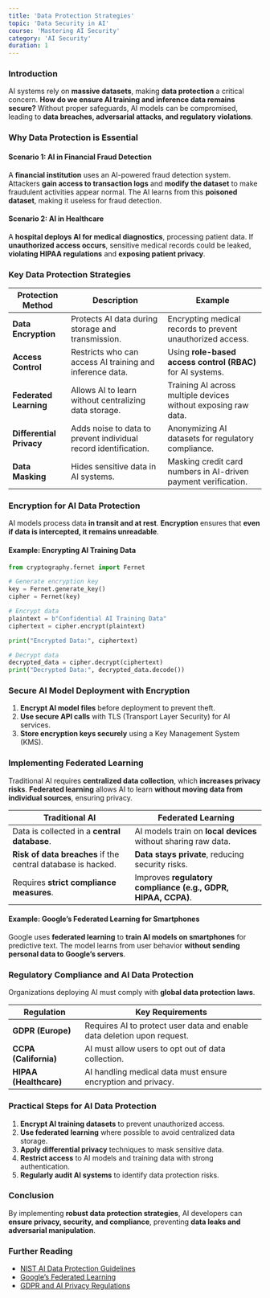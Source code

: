 ```yaml
---
title: 'Data Protection Strategies'
topic: 'Data Security in AI'
course: 'Mastering AI Security'
category: 'AI Security'
duration: 1
---
```


### Introduction

AI systems rely on **massive datasets**, making **data protection** a critical concern. **How do we ensure AI training and inference data remains secure?** Without proper safeguards, AI models can be compromised, leading to **data breaches, adversarial attacks, and regulatory violations**.

### Why Data Protection is Essential

#### **Scenario 1: AI in Financial Fraud Detection**

A **financial institution** uses an AI-powered fraud detection system. Attackers **gain access to transaction logs** and **modify the dataset** to make fraudulent activities appear normal. The AI learns from this **poisoned dataset**, making it useless for fraud detection.

#### **Scenario 2: AI in Healthcare**

A **hospital deploys AI for medical diagnostics**, processing patient data. If **unauthorized access occurs**, sensitive medical records could be leaked, **violating HIPAA regulations** and **exposing patient privacy**.

### Key Data Protection Strategies

| Protection Method        | Description                                                     | Example                                                        |
| ------------------------ | --------------------------------------------------------------- | -------------------------------------------------------------- |
| **Data Encryption**      | Protects AI data during storage and transmission.               | Encrypting medical records to prevent unauthorized access.     |
| **Access Control**       | Restricts who can access AI training and inference data.        | Using **role-based access control (RBAC)** for AI systems.     |
| **Federated Learning**   | Allows AI to learn without centralizing data storage.           | Training AI across multiple devices without exposing raw data. |
| **Differential Privacy** | Adds noise to data to prevent individual record identification. | Anonymizing AI datasets for regulatory compliance.             |
| **Data Masking**         | Hides sensitive data in AI systems.                             | Masking credit card numbers in AI-driven payment verification. |

### Encryption for AI Data Protection

AI models process data **in transit and at rest**. **Encryption** ensures that **even if data is intercepted, it remains unreadable**.

#### **Example: Encrypting AI Training Data**

```python
from cryptography.fernet import Fernet

# Generate encryption key
key = Fernet.generate_key()
cipher = Fernet(key)

# Encrypt data
plaintext = b"Confidential AI Training Data"
ciphertext = cipher.encrypt(plaintext)

print("Encrypted Data:", ciphertext)

# Decrypt data
decrypted_data = cipher.decrypt(ciphertext)
print("Decrypted Data:", decrypted_data.decode())
```

### **Secure AI Model Deployment with Encryption**

1. **Encrypt AI model files** before deployment to prevent theft.
2. **Use secure API calls** with TLS (Transport Layer Security) for AI services.
3. **Store encryption keys securely** using a Key Management System (KMS).

### Implementing Federated Learning

Traditional AI requires **centralized data collection**, which **increases privacy risks**. **Federated learning** allows AI to learn **without moving data from individual sources**, ensuring privacy.

| Traditional AI                                               | Federated Learning                                             |
| ------------------------------------------------------------ | -------------------------------------------------------------- |
| Data is collected in a **central database**.                 | AI models train on **local devices** without sharing raw data. |
| **Risk of data breaches** if the central database is hacked. | **Data stays private**, reducing security risks.               |
| Requires **strict compliance measures**.                     | Improves **regulatory compliance (e.g., GDPR, HIPAA, CCPA)**.  |

#### **Example: Google’s Federated Learning for Smartphones**

Google uses **federated learning** to **train AI models on smartphones** for predictive text. The model learns from user behavior **without sending personal data to Google’s servers**.

### Regulatory Compliance and AI Data Protection

Organizations deploying AI must comply with **global data protection laws**.

| Regulation             | Key Requirements                                                        |
| ---------------------- | ----------------------------------------------------------------------- |
| **GDPR (Europe)**      | Requires AI to protect user data and enable data deletion upon request. |
| **CCPA (California)**  | AI must allow users to opt out of data collection.                      |
| **HIPAA (Healthcare)** | AI handling medical data must ensure encryption and privacy.            |

### Practical Steps for AI Data Protection

1. **Encrypt AI training datasets** to prevent unauthorized access.
2. **Use federated learning** where possible to avoid centralized data storage.
3. **Apply differential privacy** techniques to mask sensitive data.
4. **Restrict access** to AI models and training data with strong authentication.
5. **Regularly audit AI systems** to identify data protection risks.

### Conclusion

By implementing **robust data protection strategies**, AI developers can **ensure privacy, security, and compliance**, preventing **data leaks and adversarial manipulation**.

### Further Reading

- [NIST AI Data Protection Guidelines](https://www.nist.gov/)
- [Google’s Federated Learning](https://ai.googleblog.com/2017/04/federated-learning-collaborative.html)
- [GDPR and AI Privacy Regulations](https://gdpr.eu/)
